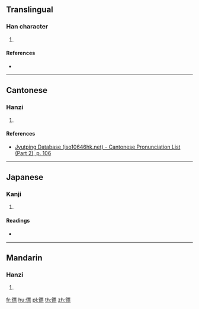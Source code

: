 {{character info/new}}
==Translingual==

===Han character===
{{Han char|rn=60|rad=彳|as=11|sn=14|four=|canj=HOMWF|ids=⿰彳票}}

# {{defn|Han|sort=彳11}}

====References====
* {{Han ref|kx=0370.240|dkj=10218|dj=0697.090|hdz=20840.030|uh=5FB1|ud=24497}}

----

==Cantonese==

===Hanzi===
{{yue-hanzi|jyut=piu3|y=piu3}}

# {{defn|lang=yue|sort=彳11}}

====References====
* [http://www.iso10646hk.net/jp/document/download.jsp Jyutping Database (iso10646hk.net) - Cantonese Pronunciation List (Part 2), p. 106]

----

==Japanese==

===Kanji===
{{ja-kanji|grade=|rs=彳11}}

# {{defn|lang=ja|sort=彳11}}

====Readings====
* {{ja-readings|on=[[ひょう]] (hyō)|kun=[[かるい]] (karui), [[すばやい]] (subayai)}}

----

==Mandarin==

===Hanzi===
{{cmn-hanzi|pin=[[piào]] ([[piao4]])|wg=p'iao<sup>4</sup>}}

# {{defn|lang=cmn|sort=彳11}}

[[fr:徱]]
[[hu:徱]]
[[pl:徱]]
[[th:徱]]
[[zh:徱]]